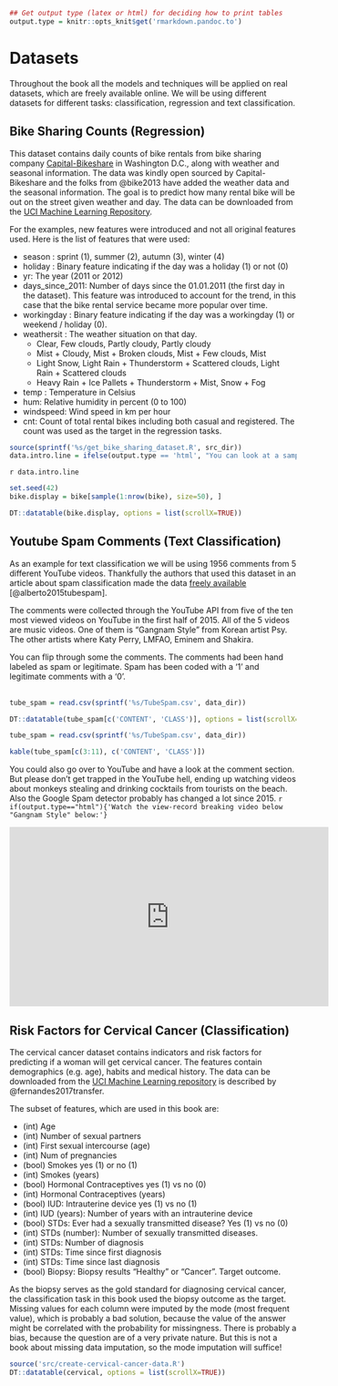```r
## Get output type (latex or html) for deciding how to print tables
output.type = knitr::opts_knit$get('rmarkdown.pandoc.to')
```
# Datasets {#data}
Throughout the book all the models and techniques will be applied on real datasets, which are freely available online.
We will be using different datasets for different tasks:
classification, regression and text classification.

## Bike Sharing Counts (Regression) {#bike-data}
This dataset contains daily counts of bike rentals from bike sharing company [Capital-Bikeshare](https://www.capitalbikeshare.com/) in Washington D.C., along with weather and seasonal information.
The data was kindly open sourced by Capital-Bikeshare and the folks from @bike2013 have added the weather data and the seasonal information.
The goal is to predict how many rental bike will be out on the street given weather and day. The data can be downloaded from the [UCI Machine Learning Repository](http://archive.ics.uci.edu/ml/datasets/Bike+Sharing+Dataset).


For the examples, new features were introduced and not all original features used.
Here is the list of features that were used:

- season : sprint (1), summer (2), autumn (3), winter (4)
- holiday : Binary feature indicating if the day was a holiday (1) or not (0)
- yr: The year (2011 or 2012)
- days_since_2011: Number of days since the 01.01.2011 (the first day in the dataset). This feature was introduced to account for the trend, in this case that the bike rental service became more popular over time.
- workingday : Binary feature indicating if the day was a workingday (1) or weekend / holiday (0).
- weathersit : The weather situation on that day.
    - Clear, Few clouds, Partly cloudy, Partly cloudy
    - Mist + Cloudy, Mist + Broken clouds, Mist + Few clouds, Mist
    - Light Snow, Light Rain + Thunderstorm + Scattered clouds, Light Rain + Scattered clouds
    - Heavy Rain + Ice Pallets + Thunderstorm + Mist, Snow + Fog
- temp : Temperature in Celsius
- hum: Relative humidity in percent (0 to 100)
- windspeed: Wind speed in km per hour
- cnt: Count of total rental bikes including both casual and registered. The count was used as the target in the regression tasks.
```r
source(sprintf('%s/get_bike_sharing_dataset.R', src_dir))
data.intro.line = ifelse(output.type == 'html', "You can look at a sample of days here:", "")
```
`r data.intro.line`

```r
set.seed(42)
bike.display = bike[sample(1:nrow(bike), size=50), ]

DT::datatable(bike.display, options = list(scrollX=TRUE))
```

## Youtube Spam Comments (Text Classification) {#spam-data}
As an example for text classification we will be using 1956 comments from 5 different YouTube videos.
Thankfully the authors that used this dataset in an article about spam classification made the data  [freely available](http://dcomp.sor.ufscar.br/talmeida/youtubespamcollection/) [@alberto2015tubespam].

The comments were  collected through the YouTube API from five of the ten most viewed videos
on YouTube in the first half of 2015. All of the 5 videos are music videos.
One of them is "Gangnam Style" from Korean artist Psy. The other artists where Katy Perry, LMFAO, Eminem and Shakira.


You can flip through some the comments. The comments had been hand labeled as spam or legitimate.
Spam has been coded with a '1' and legitimate comments with a '0'.
<br />
<br />

```r
tube_spam = read.csv(sprintf('%s/TubeSpam.csv', data_dir))

DT::datatable(tube_spam[c('CONTENT', 'CLASS')], options = list(scrollX=TRUE))
```

```r
tube_spam = read.csv(sprintf('%s/TubeSpam.csv', data_dir))

kable(tube_spam[c(3:11), c('CONTENT', 'CLASS')])
```

You could also go over to YouTube and have a look at the comment section.
But please don't get trapped in the YouTube hell, ending up watching videos about monkeys stealing and drinking cocktails from tourists on the beach.
Also the Google Spam detector probably has changed a lot since 2015.
`r if(output.type=="html"){'Watch the view-record breaking video below "Gangnam Style" below:'}`

<iframe width="560" height="315" src="https://www.youtube.com/embed/9bZkp7q19f0" frameborder="0" allowfullscreen></iframe>

## Risk Factors for Cervical Cancer (Classification) {#cervical-data}

The cervical cancer dataset contains indicators and risk factors for predicting if a woman will get cervical cancer.
The features contain demographics (e.g. age), habits and medical history.
The data can be downloaded from the [UCI Machine Learning repository](https://archive.ics.uci.edu/ml/datasets/Cervical+cancer+%28Risk+Factors%29) is described by @fernandes2017transfer.

The subset of features, which are used in this book are:

- (int) Age
- (int) Number of sexual partners
- (int) First sexual intercourse (age)
- (int) Num of pregnancies
- (bool) Smokes yes (1) or no (1)
- (int) Smokes (years)
- (bool) Hormonal Contraceptives yes (1) vs no (0)
- (int) Hormonal Contraceptives (years)
- (bool) IUD: Intrauterine device yes (1) vs no (1)
- (int) IUD (years): Number of years with an intrauterine device
- (bool) STDs: Ever had a sexually transmitted disease? Yes (1) vs no (0)
- (int) STDs (number): Number of sexually transmitted diseases.
- (int) STDs: Number of diagnosis
- (int) STDs: Time since first diagnosis
- (int) STDs: Time since last diagnosis
- (bool) Biopsy: Biopsy results "Healthy" or "Cancer". Target outcome.

As the biopsy serves as the gold standard for diagnosing cervical cancer, the classification task in this book used the biopsy outcome as the target.
Missing values for each column were imputed by the mode (most frequent value), which is probably a bad solution, because the value of the answer might be correlated with the probability for missingness.
There is probably a bias, because the question are of a very private nature.
But this is not a book about missing data imputation, so the mode imputation will suffice!

```r
source('src/create-cervical-cancer-data.R')
DT::datatable(cervical, options = list(scrollX=TRUE))
```

